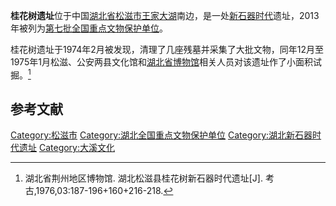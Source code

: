 {{文物保护单位
| 级别 = 全国
| 图片 = 
| 名称 = 桂花树遗址
| 所在 = [[湖北省|湖北省]][[松滋市|松滋市]]
| 分类 = 古遗址
| 时代 = 新石器时代
| 编号 = 7-0338-1-338
| 登录 = 2013年3月5日
}}
'''桂花树遗址'''位于中国[[湖北省|湖北省]][[松滋市|松滋市]][[王家大湖|王家大湖]]南边，是一处[[新石器时代|新石器时代]]遗址，2013年被列为[[第七批全国重点文物保护单位|第七批全国重点文物保护单位]]。

桂花树遗址于1974年2月被发现，清理了几座残墓并采集了大批文物，同年12月至1975年1月松滋、公安两县文化馆和[[湖北省博物馆|湖北省博物馆]]相关人员对该遗址作了小面积试掘。<ref>湖北省荆州地区博物馆. 湖北松滋县桂花树新石器时代遗址[J]. 考古,1976,03:187-196+160+216-218.</ref>

==参考文献==
{{reflist}}

{{湖北全国重点文物保护单位}}

{{DEFAULTSORT:G}}
[[Category:松滋市|Category:松滋市]]
[[Category:湖北全国重点文物保护单位|Category:湖北全国重点文物保护单位]]
[[Category:湖北新石器时代遗址|Category:湖北新石器时代遗址]]
[[Category:大溪文化|Category:大溪文化]]
